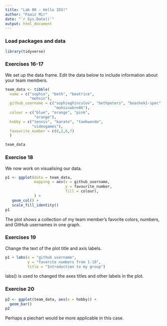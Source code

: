 ```yaml
---
title: "Lab 00 - Hello IDS!"
author: "Faaiz Mir"
date: "`r Sys.Date()`"
output: html_document
---
```


### Load packages and data

```r
library(tidyverse) 
```

### Exercises 16-17

We set up the data frame. Edit the data below to include information about your team members.

```r
team_data <- tibble(
  name = c("sophie", "beth", "beatrice", 
           "mohsin"),
  github_username = c("sophieghinculov", "bethpeters", "beashek1-spec", 
                      "mohsinabro06"), 
  colour = c("blue", "orange", "pink", 
             "orange"),
  hobby = c("tennis", "karate", "taekwondo", 
            "videogames"),
  favourite_number = c(8,2,6,7)
  )

team_data
```

### Exercise 18

We now work on visualising our data. 

```r
p1 <- ggplot(data = team_data, 
             mapping = aes(x = github_username, 
                           y = favourite_number,
                           fill = colour), 
             ) +
   geom_col() +
   scale_fill_identity()
p1
```


The plot shows a collection of my team member's favorite colors, numbers, and GitHub usernames in one graph. 

### Exercises 19

Change the text of the plot title and axis labels.

```r
p1 + labs(x = "github username", 
          y = "favorite numbers from 1-10",
          title = "Introduction to my group")
```

labs() is used to changed the axes titles and other labels in the plot. 

### Exercise 20

```r
p2 <- ggplot(team_data, aes(x = hobby)) +
  geom_bar()
p2
```

Perhaps a piechart would be more applicable in this case.